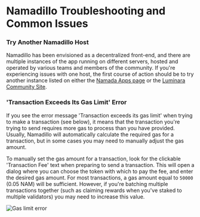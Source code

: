 # Namadillo Troubleshooting and Common Issues

### Try Another Namadillo Host
Namadillo has been envisioned as a decentralized front-end, and there are multiple instances of the app running on different servers, hosted and operated by various teams and members of the community. If you're experiencing issues with one 
host, the first course of action should be to try another instance listed on either the [Namada Apps page](https://namada.net/start#interfaces) or the [Luminara Community Site](https://www.namada.community/infra/interfaces).

### 'Transaction Exceeds Its Gas Limit' Error
If you see the error message 'Transaction exceeds its gas limit' when trying to make a transaction (see below), it means that the transaction you're trying to send 
requires more gas to process than you have provided. Usually, Namadillo will automatically calculate the required gas for a transaction, but in some cases you may 
need to manually adjust the gas amount.  

To manually set the gas amount for a transaction, look for the clickable 'Transaction Fee' text when preparing to send a transaction. This will open a dialog 
where you can choose the token with which to pay the fee, and enter the desired gas amount. For most transactions, a gas amount equal to `50000` (0.05 NAM) will be sufficient. 
However, if you're batching multiple transactions together (such as claiming rewards when you've staked to multiple validators) you may need to increase this value.

![Gas limit error](../../../public/images/namadillo/gas.png)